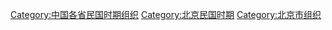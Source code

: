 [[Category:中国各省民国时期组织|Category:中国各省民国时期组织]]
[[Category:北京民国时期|Category:北京民国时期]]
[[Category:北京市组织|Category:北京市组织]]